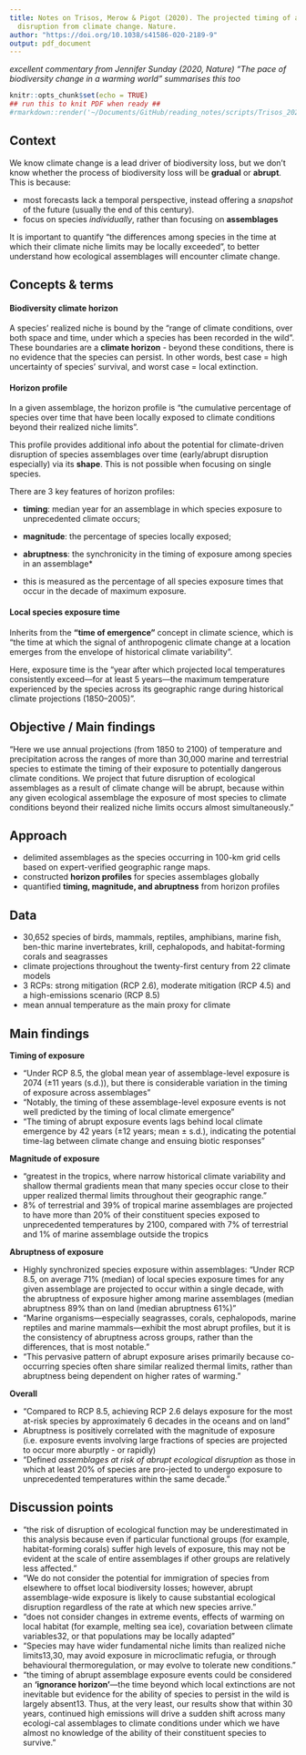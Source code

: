 ```yaml
---
title: Notes on Trisos, Merow & Pigot (2020). The projected timing of abrupt ecological
  disruption from climate change. Nature.
author: "https://doi.org/10.1038/s41586-020-2189-9"
output: pdf_document
---
```


*excellent commentary from Jennifer Sunday (2020, Nature) "The pace of biodiversity change in a warming world" summarises this too*

```r
knitr::opts_chunk$set(echo = TRUE)
## run this to knit PDF when ready ##
#rmarkdown::render('~/Documents/GitHub/reading_notes/scripts/Trisos_2020_nature.Rmd', output_file = '~/Documents/GitHub/reading_notes/notes/Trisos_2020_nature.pdf')
```

## Context

We know climate change is a lead driver of biodiversity loss, but we don't know whether the process of biodiversity loss will be **gradual** or **abrupt**. This is because:

- most forecasts lack a temporal perspective, instead offering a *snapshot* of the future (usually the end of this century). 
- focus on species *individually*, rather than focusing on **assemblages**

It is important to quantify "the differences among species in the time at which their climate niche limits may be locally exceeded", to better understand how ecological assemblages will encounter climate change.

## Concepts & terms

#### Biodiversity climate horizon

A species' realized niche is bound by the "range of climate conditions, over both space and time, under which a species has been recorded in the wild". These boundaries are a **climate horizon** - beyond these conditions, there is no evidence that the species can persist. In other words, best case = high uncertainty of species' survival, and worst case = local extinction.

#### Horizon profile

In a given assemblage, the horizon profile is "the cumulative percentage of species over time that have been locally exposed to climate conditions beyond their realized niche limits".

This profile provides additional info about the potential for climate-driven disruption of species assemblages over time (early/abrupt disruption especially) via its **shape**. This is not possible when focusing on single species.

There are 3 key features of horizon profiles:

- **timing**: median year for an assemblage in which species exposure to unprecedented climate occurs;
- **magnitude**: the percentage of species locally exposed;
- **abruptness**: the synchronicity in the timing of exposure among species in an assemblage*

* this is measured as the percentage of all species exposure times that occur in the decade of maximum exposure.

#### Local species exposure time

Inherits from the **"time of emergence"** concept in climate science, which is "the time at which the signal of anthropogenic climate change at a location emerges from the envelope of historical climate variability".

Here, exposure time is the "year after which projected local temperatures consistently exceed—for at least 5 years—the maximum temperature experienced by the species across its geographic range during historical climate projections (1850–2005)".


## Objective / Main findings

"Here we use annual projections (from 1850 to 2100) of temperature and precipitation across the ranges of more than 30,000 marine and terrestrial species to estimate the timing of their exposure to potentially dangerous climate conditions. We project that future disruption of ecological assemblages as a result of climate change will be abrupt, because within any given ecological assemblage the exposure of most species to climate conditions beyond their realized niche limits occurs almost simultaneously."

## Approach

- delimited assemblages as the species occurring in 100-km grid cells based on expert-verified geographic range maps.
- constructed **horizon profiles** for species assemblages globally
- quantified **timing, magnitude, and abruptness** from horizon profiles

## Data

- 30,652 species of birds, mammals, reptiles, amphibians, marine fish, ben-thic marine invertebrates, krill, cephalopods, and habitat-forming corals and seagrasses 
- climate projections throughout the twenty-first century from 22 climate models
- 3 RCPs: strong mitigation (RCP 2.6), moderate mitigation (RCP 4.5) and a high-emissions scenario (RCP 8.5)
- mean annual temperature as the main proxy for climate

## Main findings

**Timing of exposure** 

- "Under RCP 8.5, the global mean year of assemblage-level exposure is 2074 (±11 years (s.d.)), but there is considerable variation in the timing of exposure across assemblages" 
- "Notably, the timing of these assemblage-level exposure events is not well predicted by the timing of local climate emergence" 
- "The timing of abrupt exposure events lags behind local climate emergence by 42 years (±12 years; mean ± s.d.), indicating the potential time-lag between climate change and ensuing biotic responses" 

**Magnitude of exposure** 

- "greatest in the tropics, where narrow historical climate variability and shallow thermal gradients mean that many species occur close to their upper realized thermal limits throughout their geographic range."  
- 8% of terrestrial and 39% of tropical marine assemblages are projected to have more than 20% of their constituent species exposed to unprecedented temperatures by 2100, compared with 7% of terrestrial and 1% of marine assemblage outside the tropics 

**Abruptness of exposure** 

- Highly synchronized species exposure within assemblages: "Under RCP 8.5, on average 71% (median) of local species exposure times for any given assemblage are projected to occur within a single decade, with the abruptness of exposure higher among marine assemblages (median abruptness 89% than on land (median abruptness 61%)" 
- "Marine organisms—especially seagrasses, corals, cephalopods, marine reptiles and marine mammals—exhibit the most abrupt profiles, but it is the consistency of abruptness across groups, rather than the differences, that is most notable." 
- "This pervasive pattern of abrupt exposure arises primarily because co-occurring species often share similar realized thermal limits, rather than abruptness being dependent on higher rates of warming." 

**Overall** 

- "Compared to RCP 8.5, achieving RCP 2.6 delays exposure for the most at-risk species by approximately 6 decades in the oceans and on land" 
- Abruptness is positively correlated with the magnitude of exposure (i.e. exposure events involving large fractions of species are projected to occur more aburptly - or rapidly) 
- "Defined *assemblages at risk of abrupt ecological disruption* as those in which at least 20% of species are pro-jected to undergo exposure to unprecedented temperatures within the same decade." 

## Discussion points

- "the risk of disruption of ecological function may be underestimated in this analysis because even if particular functional groups (for example, habitat-forming corals) suffer high levels of exposure, this may not be evident at the scale of entire assemblages if other groups are relatively less affected."
- "We do not consider the potential for immigration of species from elsewhere to offset local biodiversity losses; however, abrupt assemblage-wide exposure is likely to cause substantial ecological disruption regardless of the rate at which new species arrive."
- "does not consider changes in extreme events, effects of warming on local habitat (for example, melting sea ice), covariation between climate variables32, or that populations may be locally adapted"
- "Species may have wider fundamental niche limits than realized niche limits13,30, may avoid exposure in microclimatic refugia, or through behavioural thermoregulation, or may evolve to tolerate new conditions." 
- "the timing of abrupt assemblage exposure events could be considered an **‘ignorance horizon’**—the time beyond which local extinctions are not inevitable but evidence for the ability of species to persist in the wild is largely absent13. Thus, at the very least, our results show that within 30 years, continued high emissions will drive a sudden shift across many ecologi-cal assemblages to climate conditions under which we have almost no knowledge of the ability of their constituent species to survive."